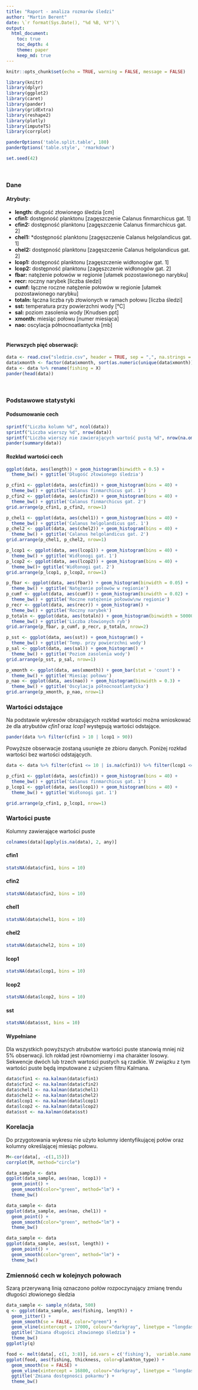 ```yaml
---
title: "Raport - analiza rozmarów śledzi"
author: "Martin Berent"
date: \`r format(Sys.Date(), "%d %B, %Y")`\
output: 
  html_document:
    toc: true
    toc_depth: 4
    theme: paper
    keep_md: true
---
```


```r
knitr::opts_chunk$set(echo = TRUE, warning = FALSE, message = FALSE)
```

```r
library(knitr)
library(dplyr)
library(ggplot2)
library(caret)
library(pander)
library(gridExtra)
library(reshape2)
library(plotly)
library(imputeTS)
library(corrplot)
```

```r
panderOptions('table.split.table', 180)
panderOptions('table.style', 'rmarkdown')
```

```r
set.seed(42)
```

<br>

### Dane
#### Atrybuty:

* **length:** długość złowionego śledzia [cm]
* **cfin1:** dostępność planktonu [zagęszczenie Calanus finmarchicus gat. 1]
* **cfin2:** dostępność planktonu [zagęszczenie Calanus finmarchicus gat. 2]
* **chel1:** *dostępność planktonu [zagęszczenie Calanus helgolandicus gat. 1]
* **chel2:** dostępność planktonu [zagęszczenie Calanus helgolandicus gat. 2]
* **lcop1:** dostępność planktonu [zagęszczenie widłonogów gat. 1]
* **lcop2:** dostępność planktonu [zagęszczenie widłonogów gat. 2]
* **fbar:** natężenie połowów w regionie [ułamek pozostawionego narybku]
* **recr:** roczny narybek [liczba śledzi]
* **cumf:** łączne roczne natężenie połowów w regionie [ułamek pozostawionego narybku]
* **totaln:** łączna liczba ryb złowionych w ramach połowu [liczba śledzi]
* **sst:** temperatura przy powierzchni wody [°C]
* **sal:** poziom zasolenia wody [Knudsen ppt]
* **xmonth:** miesiąc połowu [numer miesiąca]
* **nao:** oscylacja północnoatlantycka [mb]
<br><br>

#### Pierwszych pięć obserwacji:

```r
data <- read.csv("sledzie.csv", header = TRUE, sep = ",", na.strings = "?", nrows=52581)
data$xmonth <- factor(data$xmonth, sort(as.numeric(unique(data$xmonth))))
data <- data %>% rename(fishing = X)
pander(head(data))
```

<br>

### Podstawowe statystyki
#### Podsumowanie cech
```r
sprintf("Liczba kolumn %d", ncol(data))
sprintf("Liczba wierszy %d", nrow(data))
sprintf("Liczba wierszy nie zawierających wartość pustą %d", nrow(na.omit(data)))
pander(summary(data))
```

#### Rozkład wartości cech
```r
ggplot(data, aes(length)) + geom_histogram(binwidth = 0.5) + 
  theme_bw() + ggtitle('Długość złowionego śledzia')

p_cfin1 <- ggplot(data, aes(cfin1)) + geom_histogram(bins = 40) + 
  theme_bw() + ggtitle('Calanus finmarchicus gat. 1')
p_cfin2 <- ggplot(data, aes(cfin2)) + geom_histogram(bins = 40) + 
  theme_bw() + ggtitle('Calanus finmarchicus gat. 2')
grid.arrange(p_cfin1, p_cfin2, nrow=1)

p_chel1 <- ggplot(data, aes(chel1)) + geom_histogram(bins = 40) + 
  theme_bw() + ggtitle('Calanus helgolandicus gat. 1')
p_chel2 <- ggplot(data, aes(chel2)) + geom_histogram(bins = 40) + 
  theme_bw() + ggtitle('Calanus helgolandicus gat. 2')
grid.arrange(p_chel1, p_chel2, nrow=1)

p_lcop1 <- ggplot(data, aes(lcop1)) + geom_histogram(bins = 40) + 
  theme_bw() + ggtitle('Widłonogi gat. 1')
p_lcop2 <- ggplot(data, aes(lcop2)) + geom_histogram(bins = 40) + 
  theme_bw()+ ggtitle('Widłonogi gat. 2')
grid.arrange(p_lcop1, p_lcop2, nrow=1)

p_fbar <- ggplot(data, aes(fbar)) + geom_histogram(binwidth = 0.05) + 
  theme_bw() + ggtitle('Natężenie połowów w regionie')
p_cumf <- ggplot(data, aes(cumf)) + geom_histogram(binwidth = 0.02) + 
  theme_bw() + ggtitle('Roczne natężenie połowów\nw regionie')
p_recr <- ggplot(data, aes(recr)) + geom_histogram() + 
  theme_bw() + ggtitle('Roczny narybek')
p_totaln <- ggplot(data, aes(totaln)) + geom_histogram(binwidth = 50000) + 
  theme_bw() + ggtitle('Liczba złowionych ryb')
grid.arrange(p_fbar, p_cumf, p_recr, p_totaln, nrow=2)

p_sst <- ggplot(data, aes(sst)) + geom_histogram() + 
  theme_bw() + ggtitle('Temp. przy powierzchni wody')
p_sal <- ggplot(data, aes(sal)) + geom_histogram() + 
  theme_bw() + ggtitle('Poziom zasolenia wody')
grid.arrange(p_sst, p_sal, nrow=1)

p_xmonth <- ggplot(data, aes(xmonth)) + geom_bar(stat = 'count') + 
  theme_bw() + ggtitle('Miesiąc połowu')
p_nao <- ggplot(data, aes(nao)) + geom_histogram(binwidth = 0.3) + 
  theme_bw() + ggtitle('Oscylacja północnoatlantycka')
grid.arrange(p_xmonth, p_nao, nrow=1)
```

### Wartości odstające

Na podstawie wykresów obrazujących rozkład wartości można wnioskować że dla atrybutów *cfin1* oraz *lcop1* występują wartości odstające.

```r
pander(data %>% filter(cfin1 > 10 | lcop1 > 90))
```

Powyższe obserwacje zostaną usunięte ze zbioru danych. Poniżej rozkład wartości bez wartości odstających.

```r
data <- data %>% filter(cfin1 <= 10 | is.na(cfin1)) %>% filter(lcop1 <= 90 | is.na(lcop1))

p_cfin1 <- ggplot(data, aes(cfin1)) + geom_histogram(bins = 40) + 
  theme_bw() + ggtitle('Calanus finmarchicus gat. 1')
p_lcop1 <- ggplot(data, aes(lcop1)) + geom_histogram(bins = 40) + 
  theme_bw() + ggtitle('Widłonogi gat. 1')

grid.arrange(p_cfin1, p_lcop1, nrow=1)
```

### Wartości puste

Kolumny zawierające wartości puste

```r
colnames(data)[apply(is.na(data), 2, any)]
```

#### cfin1

```r
statsNA(data$cfin1, bins = 10)
```

#### cfin2

```r
statsNA(data$cfin2, bins = 10)
```

#### chel1

```r
statsNA(data$chel1, bins = 10)
```

#### chel2

```r
statsNA(data$chel2, bins = 10)
```

#### lcop1

```r
statsNA(data$lcop1, bins = 10)
```

#### lcop2

```r
statsNA(data$lcop2, bins = 10)
```

#### sst

```r
statsNA(data$sst, bins = 10)
```

#### Wypełniane 

Dla wszystkich powyższych atrubutów wartości puste stanowią mniej niż 5% obserwacji. Ich rokład jest równomierny i ma charakter losowy. Sekwencje dwóch lub trzech wartości pustych są rzadkie. W związku z tym wartości puste będą imputowane z użyciem filtru Kalmana.   

```r
data$cfin1 <- na.kalman(data$cfin1)
data$cfin2 <- na.kalman(data$cfin2)
data$chel1 <- na.kalman(data$chel1)
data$chel2 <- na.kalman(data$chel2)
data$lcop1 <- na.kalman(data$lcop1)
data$lcop2 <- na.kalman(data$lcop2)
data$sst <- na.kalman(data$sst)
```

### Korelacja

Do przygotowania wykresu nie użyto kolumny identyfikującej połów oraz kolumny określającej miesiąc połowu.

```r
M<-cor(data[, -c(1,15)])
corrplot(M, method="circle")
```

```r
data_sample <- data
ggplot(data_sample, aes(nao, lcop1)) + 
  geom_point() + 
  geom_smooth(color="green", method="lm") + 
  theme_bw()
```

```r
data_sample <- data
ggplot(data_sample, aes(nao, chel1)) + 
  geom_point() + 
  geom_smooth(color="green", method="lm") + 
  theme_bw()
```

```r
data_sample <- data
ggplot(data_sample, aes(sst, length)) + 
  geom_point() + 
  geom_smooth(color="green", method="lm") + 
  theme_bw()
```

### Zmienność cech w kolejnych połowach 

Szarą przerywaną linią oznaczono połów rozpoczynający zmianę trendu długości złowionego śledzia 

```r
data_sample <- sample_n(data, 500)
q <- ggplot(data_sample, aes(fishing, length)) + 
  geom_jitter() + 
  geom_smooth(se = FALSE, color="green") + 
  geom_vline(xintercept = 17000, colour="darkgray", linetype = "longdash", size=1) + 
  ggtitle('Zmiana długości złowionego śledzia') +
  theme_bw()
ggplotly(q)
```

```r
food <- melt(data[, c(1, 3:8)], id.vars = c('fishing'),  variable.name = "plankton_type", value.name = "thickness")
ggplot(food, aes(fishing, thickness, color=plankton_type)) +
  geom_smooth(se = FALSE) + 
  geom_vline(xintercept = 16800, colour="darkgray", linetype = "longdash", size=1) + 
  ggtitle('Zmiana dostępności pokarmu') +
  theme_bw()
```
